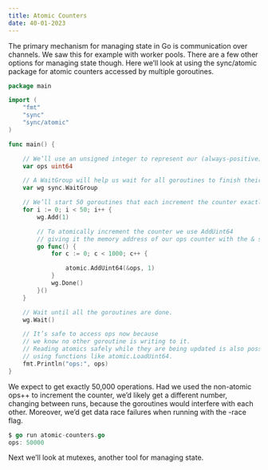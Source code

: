 ```yaml
---
title: Atomic Counters
date: 40-01-2023
---
```

The primary mechanism for managing state in Go is communication over channels. We saw this for example with worker pools. There are a few other options for managing state though. Here we’ll look at using the sync/atomic package for atomic counters accessed by multiple goroutines.

```go
package main

import (
    "fmt"
    "sync"
    "sync/atomic"
)

func main() {

    // We’ll use an unsigned integer to represent our (always-positive) counter.
    var ops uint64

    // A WaitGroup will help us wait for all goroutines to finish their work.
    var wg sync.WaitGroup

    // We’ll start 50 goroutines that each increment the counter exactly 1000 times.
    for i := 0; i < 50; i++ {
        wg.Add(1)

        // To atomically increment the counter we use AddUint64
        // giving it the memory address of our ops counter with the & syntax.
        go func() {
            for c := 0; c < 1000; c++ {

                atomic.AddUint64(&ops, 1)
            }
            wg.Done()
        }()
    }

    // Wait until all the goroutines are done.
    wg.Wait()

    // It’s safe to access ops now because 
    // we know no other goroutine is writing to it. 
    // Reading atomics safely while they are being updated is also possible
    // using functions like atomic.LoadUint64.
    fmt.Println("ops:", ops)
}
```

We expect to get exactly 50,000 operations. Had we used the non-atomic ops++ to increment the counter, we’d likely get a different number, changing between runs, because the goroutines would interfere with each other. Moreover, we’d get data race failures when running with the -race flag.
```go
$ go run atomic-counters.go
ops: 50000
```
Next we’ll look at mutexes, another tool for managing state.

